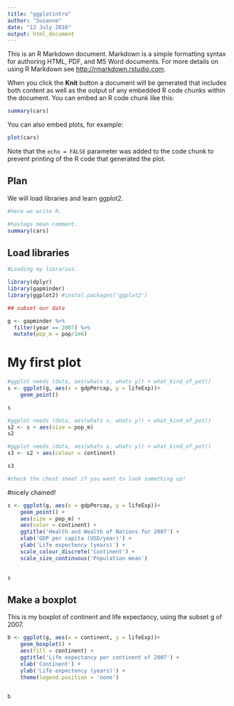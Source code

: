 ```yaml
---
title: "ggplotintro"
author: "Susanne"
date: "13 July 2016"
output: html_document
---
```


This is an R Markdown document. Markdown is a simple formatting syntax for authoring HTML, PDF, and MS Word documents. For more details on using R Markdown see <http://rmarkdown.rstudio.com>.

When you click the **Knit** button a document will be generated that includes both content as well as the output of any embedded R code chunks within the document. You can embed an R code chunk like this:

```r
summary(cars)
```

You can also embed plots, for example:

```r
plot(cars)
```

Note that the `echo = FALSE` parameter was added to the code chunk to prevent printing of the R code that generated the plot.

## Plan

We will load libraries and learn ggplot2.

```r
#here we write R.

#hastags mean comment.
summary(cars)
```

## Load libraries
```r
#Loading my libraries.

library(dplyr)
library(gapminder)
library(ggplot2) #instal.packages('ggplot2')

## subset our data

g <- gapminder %>%
  filter(year == 2007) %>%
  mutate(pop_m = pop/1e6)

```

# My first plot

```r

#ggplot needs (data, aes(whats x, whats y)) + what_kind_of_pot()
s <- ggplot(g, aes(x = gdpPercap, y = lifeExp))+
    geom_point()

s
```

```r

#ggplot needs (data, aes(whats x, whats y)) + what_kind_of_pot()
s2 <- s + aes(size = pop_m)
s2
```

```r

#ggplot needs (data, aes(whats x, whats y)) + what_kind_of_pot()
s3 <- s2 + aes(colour = continent)

s3

#check the cheat sheet if you want to look something up!
```

#nicely chained!

```r

s <- ggplot(g, aes(x = gdpPercap, y = lifeExp))+
    geom_point() +
    aes(size = pop_m) +
    aes(color = continent) +
    ggtitle('Health and Wealth of Nations for 2007') +
    xlab('GDP per capita (USD/year)') +
    ylab('Life expectency (years)') +
    scale_colour_discrete('Continent') +
    scale_size_continuous('Population mean')
    

s

```

## Make a boxplot

This is my boxplot of continent and life expectancy, using the subset g of 2007.

```r
b <- ggplot(g, aes(x = continent, y = lifeExp))+
    geom_boxplot() +
    aes(fill = continent) +
    ggtitle('Life expectancy per continent of 2007') +
    xlab('Continent') +
    ylab('Life expectency (years)') +
    theme(legend.position = 'none')

    
b



```


